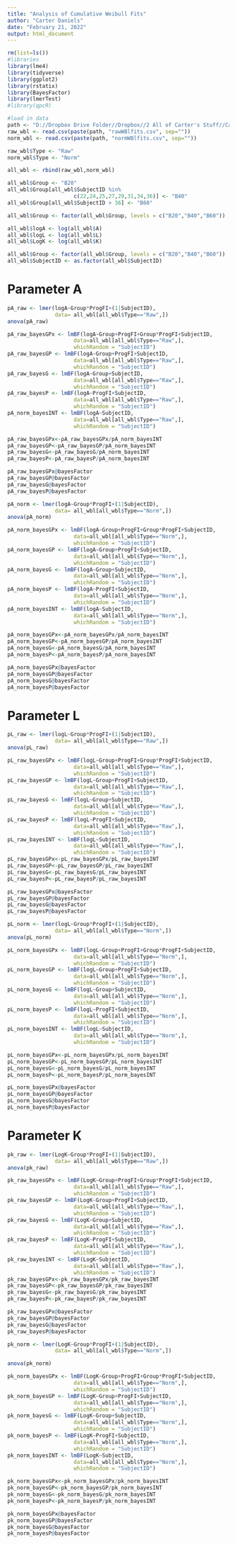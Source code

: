 ---
title: "Analysis of Cumulative Weibull Fits"
author: "Carter Daniels"
date: "February 21, 2022"
output: html_document
---

```{r}
rm(list=ls())
#libraries
library(lme4)
library(tidyverse)
library(ggplot2)
library(rstatix)
library(BayesFactor)
library(lmerTest)
#library(qpcR)

```

```{r}
#load in data
path <- "D://Dropbox Drive Folder//Dropbox//2 All of Carter's Stuff//Carter Local//Jupyter Lab//"
raw_wbl <- read.csv(paste(path, "rawWBlfits.csv", sep=""))
norm_wbl <- read.csv(paste(path, "normWBlfits.csv", sep=""))

raw_wbl$Type <- "Raw"
norm_wbl$Type <- "Norm"

all_wbl <- rbind(raw_wbl,norm_wbl)

all_wbl$Group <- "B20"
all_wbl$Group[all_wbl$SubjectID %in% 
                     c(22,24,25,27,29,31,34,36)] <- "B40"
all_wbl$Group[all_wbl$SubjectID > 36] <- "B60"

all_wbl$Group <- factor(all_wbl$Group, levels = c("B20","B40","B60"))

all_wbl$logA <- log(all_wbl$A)
all_wbl$logL <- log(all_wbl$L)
all_wbl$LogK <- log(all_wbl$K)

all_wbl$Group <- factor(all_wbl$Group, levels = c("B20","B40","B60"))
all_wbl$SubjectID <- as.factor(all_wbl$SubjectID)

```


# Parameter A

```{r}

pA_raw <- lmer(logA~Group*ProgFI+(1|SubjectID), 
               data= all_wbl[all_wbl$Type=="Raw",])
anova(pA_raw)

pA_raw_bayesGPx <- lmBF(logA~Group+ProgFI+Group*ProgFI+SubjectID, 
                     data=all_wbl[all_wbl$Type=="Raw",],
                     whichRandom = "SubjectID")
pA_raw_bayesGP <- lmBF(logA~Group+ProgFI+SubjectID, 
                     data=all_wbl[all_wbl$Type=="Raw",],
                     whichRandom = "SubjectID")
pA_raw_bayesG <- lmBF(logA~Group+SubjectID, 
                     data=all_wbl[all_wbl$Type=="Raw",],
                     whichRandom = "SubjectID")
pA_raw_bayesP <- lmBF(logA~ProgFI+SubjectID, 
                     data=all_wbl[all_wbl$Type=="Raw",],
                     whichRandom = "SubjectID")
pA_norm_bayesINT <- lmBF(logA~SubjectID, 
                     data=all_wbl[all_wbl$Type=="Raw",],
                     whichRandom = "SubjectID")

pA_raw_bayesGPx<-pA_raw_bayesGPx/pA_norm_bayesINT
pA_raw_bayesGP<-pA_raw_bayesGP/pA_norm_bayesINT
pA_raw_bayesG<-pA_raw_bayesG/pA_norm_bayesINT
pA_raw_bayesP<-pA_raw_bayesP/pA_norm_bayesINT

pA_raw_bayesGPx@bayesFactor
pA_raw_bayesGP@bayesFactor
pA_raw_bayesG@bayesFactor
pA_raw_bayesP@bayesFactor

```

```{r}

pA_norm <- lmer(logA~Group*ProgFI+(1|SubjectID), 
               data= all_wbl[all_wbl$Type=="Norm",])
anova(pA_norm)

pA_norm_bayesGPx <- lmBF(logA~Group+ProgFI+Group*ProgFI+SubjectID, 
                     data=all_wbl[all_wbl$Type=="Norm",],
                     whichRandom = "SubjectID")
pA_norm_bayesGP <- lmBF(logA~Group+ProgFI+SubjectID, 
                     data=all_wbl[all_wbl$Type=="Norm",],
                     whichRandom = "SubjectID")
pA_norm_bayesG <- lmBF(logA~Group+SubjectID, 
                     data=all_wbl[all_wbl$Type=="Norm",],
                     whichRandom = "SubjectID")
pA_norm_bayesP <- lmBF(logA~ProgFI+SubjectID, 
                     data=all_wbl[all_wbl$Type=="Norm",],
                     whichRandom = "SubjectID")
pA_norm_bayesINT <- lmBF(logA~SubjectID, 
                     data=all_wbl[all_wbl$Type=="Norm",],
                     whichRandom = "SubjectID")

pA_norm_bayesGPx<-pA_norm_bayesGPx/pA_norm_bayesINT
pA_norm_bayesGP<-pA_norm_bayesGP/pA_norm_bayesINT
pA_norm_bayesG<-pA_norm_bayesG/pA_norm_bayesINT
pA_norm_bayesP<-pA_norm_bayesP/pA_norm_bayesINT

pA_norm_bayesGPx@bayesFactor
pA_norm_bayesGP@bayesFactor
pA_norm_bayesG@bayesFactor
pA_norm_bayesP@bayesFactor

```


# Parameter L

```{r}

pL_raw <- lmer(logL~Group*ProgFI+(1|SubjectID), 
               data= all_wbl[all_wbl$Type=="Raw",])
anova(pL_raw)

pL_raw_bayesGPx <- lmBF(logL~Group+ProgFI+Group*ProgFI+SubjectID, 
                     data=all_wbl[all_wbl$Type=="Raw",],
                     whichRandom = "SubjectID")
pL_raw_bayesGP <- lmBF(logL~Group+ProgFI+SubjectID, 
                     data=all_wbl[all_wbl$Type=="Raw",],
                     whichRandom = "SubjectID")
pL_raw_bayesG <- lmBF(logL~Group+SubjectID, 
                     data=all_wbl[all_wbl$Type=="Raw",],
                     whichRandom = "SubjectID")
pL_raw_bayesP <- lmBF(logL~ProgFI+SubjectID, 
                     data=all_wbl[all_wbl$Type=="Raw",],
                     whichRandom = "SubjectID")
pL_raw_bayesINT <- lmBF(logL~SubjectID, 
                     data=all_wbl[all_wbl$Type=="Raw",],
                     whichRandom = "SubjectID")
pL_raw_bayesGPx<-pL_raw_bayesGPx/pL_raw_bayesINT
pL_raw_bayesGP<-pL_raw_bayesGP/pL_raw_bayesINT
pL_raw_bayesG<-pL_raw_bayesG/pL_raw_bayesINT
pL_raw_bayesP<-pL_raw_bayesP/pL_raw_bayesINT

pL_raw_bayesGPx@bayesFactor
pL_raw_bayesGP@bayesFactor
pL_raw_bayesG@bayesFactor
pL_raw_bayesP@bayesFactor

```


```{r}

pL_norm <- lmer(logL~Group*ProgFI+(1|SubjectID), 
               data= all_wbl[all_wbl$Type=="Norm",])
anova(pL_norm)

pL_norm_bayesGPx <- lmBF(logL~Group+ProgFI+Group*ProgFI+SubjectID, 
                     data=all_wbl[all_wbl$Type=="Norm",],
                     whichRandom = "SubjectID")
pL_norm_bayesGP <- lmBF(logL~Group+ProgFI+SubjectID, 
                     data=all_wbl[all_wbl$Type=="Norm",],
                     whichRandom = "SubjectID")
pL_norm_bayesG <- lmBF(logL~Group+SubjectID, 
                     data=all_wbl[all_wbl$Type=="Norm",],
                     whichRandom = "SubjectID")
pL_norm_bayesP <- lmBF(logL~ProgFI+SubjectID, 
                     data=all_wbl[all_wbl$Type=="Norm",],
                     whichRandom = "SubjectID")
pL_norm_bayesINT <- lmBF(logL~SubjectID, 
                     data=all_wbl[all_wbl$Type=="Norm",],
                     whichRandom = "SubjectID")

pL_norm_bayesGPx<-pL_norm_bayesGPx/pL_norm_bayesINT
pL_norm_bayesGP<-pL_norm_bayesGP/pL_norm_bayesINT
pL_norm_bayesG<-pL_norm_bayesG/pL_norm_bayesINT
pL_norm_bayesP<-pL_norm_bayesP/pL_norm_bayesINT

pL_norm_bayesGPx@bayesFactor
pL_norm_bayesGP@bayesFactor
pL_norm_bayesG@bayesFactor
pL_norm_bayesP@bayesFactor

```


# Parameter K

```{r}

pk_raw <- lmer(LogK~Group*ProgFI+(1|SubjectID), 
               data= all_wbl[all_wbl$Type=="Raw",])
anova(pk_raw)

pk_raw_bayesGPx <- lmBF(LogK~Group+ProgFI+Group*ProgFI+SubjectID, 
                     data=all_wbl[all_wbl$Type=="Raw",],
                     whichRandom = "SubjectID")
pk_raw_bayesGP <- lmBF(LogK~Group+ProgFI+SubjectID, 
                     data=all_wbl[all_wbl$Type=="Raw",],
                     whichRandom = "SubjectID")
pk_raw_bayesG <- lmBF(LogK~Group+SubjectID, 
                     data=all_wbl[all_wbl$Type=="Raw",],
                     whichRandom = "SubjectID")
pk_raw_bayesP <- lmBF(LogK~ProgFI+SubjectID, 
                     data=all_wbl[all_wbl$Type=="Raw",],
                     whichRandom = "SubjectID")
pk_raw_bayesINT <- lmBF(LogK~SubjectID, 
                     data=all_wbl[all_wbl$Type=="Raw",],
                     whichRandom = "SubjectID")
pk_raw_bayesGPx<-pk_raw_bayesGPx/pk_raw_bayesINT
pk_raw_bayesGP<-pk_raw_bayesGP/pk_raw_bayesINT
pk_raw_bayesG<-pk_raw_bayesG/pk_raw_bayesINT
pk_raw_bayesP<-pk_raw_bayesP/pk_raw_bayesINT

pk_raw_bayesGPx@bayesFactor
pk_raw_bayesGP@bayesFactor
pk_raw_bayesG@bayesFactor
pk_raw_bayesP@bayesFactor

```

```{r}

pk_norm <- lmer(LogK~Group*ProgFI+(1|SubjectID), 
               data= all_wbl[all_wbl$Type=="Norm",])

anova(pk_norm)

pk_norm_bayesGPx <- lmBF(LogK~Group+ProgFI+Group*ProgFI+SubjectID, 
                     data=all_wbl[all_wbl$Type=="Norm",],
                     whichRandom = "SubjectID")
pk_norm_bayesGP <- lmBF(LogK~Group+ProgFI+SubjectID, 
                     data=all_wbl[all_wbl$Type=="Norm",],
                     whichRandom = "SubjectID")
pk_norm_bayesG <- lmBF(LogK~Group+SubjectID, 
                     data=all_wbl[all_wbl$Type=="Norm",],
                     whichRandom = "SubjectID")
pk_norm_bayesP <- lmBF(LogK~ProgFI+SubjectID, 
                     data=all_wbl[all_wbl$Type=="Norm",],
                     whichRandom = "SubjectID")
pk_norm_bayesINT <- lmBF(LogK~SubjectID, 
                     data=all_wbl[all_wbl$Type=="Norm",],
                     whichRandom = "SubjectID")

pk_norm_bayesGPx<-pk_norm_bayesGPx/pk_norm_bayesINT
pk_norm_bayesGP<-pk_norm_bayesGP/pk_norm_bayesINT
pk_norm_bayesG<-pk_norm_bayesG/pk_norm_bayesINT
pk_norm_bayesP<-pk_norm_bayesP/pk_norm_bayesINT

pk_norm_bayesGPx@bayesFactor
pk_norm_bayesGP@bayesFactor
pk_norm_bayesG@bayesFactor
pk_norm_bayesP@bayesFactor

```


